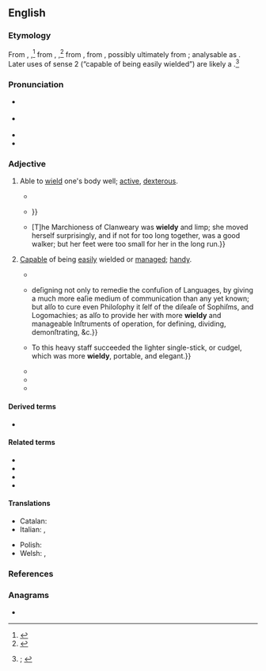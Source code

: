 ==English==
{{was wotd|2019|April|6}}

===Etymology===
{{root|en|ine-pro|*h₂welh₁-}}
From {{inh|en|enm|weldi|wẹ̄ldī}}, {{m|enm|weldy||agile, vigorous; of a shield: easy or satisfying to wield}},<ref>{{R:MED Online|entry=wẹ̄ldī|pos=adj|id=MED52099|accessdate=1 December 2018}}</ref> from {{m|enm|welden|wẹ̄lden}}, {{m|enm|welde||to govern, preside over, reign, rule; to command, control, dominate; to dwell, reside; to accomplish, bring about; to overcome, prevail; to handle (a tool, weapon, etc.), use}},<ref>{{R:MED Online|entry=wẹ̄lden|pos=v|id=MED52094|accessdate=1 December 2018}}</ref> from {{inh|en|ang|wylde||controlling, dominant}}, from {{inh|en|gem-pro|*waldiz||manageable; powerful}}, possibly ultimately from {{der|en|ine-pro|*h₂welh₁-||to rule; powerful, strong}}; analysable as {{suffix|en|wield|y}}. Later uses of sense 2 (“capable of being easily wielded”) are likely a {{back-formation|en|unwieldy|nocap=1}}.<ref>{{R:OED Online|pos=adj|id=228936|date=1924|nodot=yes}}; {{R:Lexico}}</ref>

===Pronunciation===
* {{a|RP}} {{IPA|en|/ˈwiːldi/|[ˈwɪəldɪ]}}
* {{a|GA}} {{IPA|en|/ˈwildi/}}
* {{audio|en|En-us-wieldy.ogg|Audio (GA)}}
* {{hyphenation|en|wiel|dy}}

===Adjective===
{{en-adj|er}}

# {{lb|en|obsolete|except|Britain|dialectal}} Able to [[wield]] one's body well; [[active]], [[dexterous]].
#: {{synonyms|en|agile|nimble|vigorous}}
#* {{RQ:Chaucer Troilus|book=II|folio=clxxvi|verso=yes|column=1|lines=412–413|passage=So freſhe, ſo yonge, ſo '''weldy''' ſemed he / It was an heuen upon him for to ſe|translation=So fresh, so young, so '''nimble''' seemed he / It was a heaven upon him for to see}}
#* {{RQ:Smollett Peregrine Pickle|chapter=The Doctor Prepares an Entertainment in the Manner of the Ancients, which is Attended with Divers Ridiculous Circumstances|page=131|passage=But the baron, who was neither ſo '''wieldy''' nor ſupple in his joints as his companions, flounced himſelf down with ſuch precipitation, that his feet ſuddenly tilting up, came in furious contact with the head of the marquis, {{...}}}}
#* {{quote-journal|en|title=Her Winning Ways. A Novel.|editor={{w|William Harrison Ainsworth}}|magazine={{w|The New Monthly Magazine}}|location=London|publisher=Hard Bentley,{{nb...|New Burlington Street.}}|month=November|year=1868|volume=CXLIII|issue=DLXXV|section=chapter IX (Starved at a Feast)|page=513|pageurl=https://books.google.com/books?id=vEAFAAAAQAAJ&pg=PA513|oclc=839895415|passage=She bore the proportions of a marchioness all over; that is, was more '''wieldy''' than a duchess, more unwieldy than a countess. {{...}} [T]he Marchioness of Clanweary was '''wieldy''' and limp; she moved herself surprisingly, and if not for too long together, was a good walker; but her feet were too small for her in the long run.}}
# [[capable|Capable]] of being [[easily]] wielded or [[manage#Verb|managed]]; [[handy]].
#: {{synonyms|en|manageable|wieldsome}}
#: {{antonyms|en|unwieldy}}
#* {{quote-book|en|author=Peter Heylyn|authorlink=Peter Heylin|chapter=Our Journey down the ''Some'', and Company. [...]|title=A Survey of the Estate of France, and of Some of the Adjoyning Ilands:{{nb...|Taken in the Description of he Principal Cities, and Chief Provinces; with, the Temper, Humour, and Affections of the People Generally; and an Exact Accompt of the Publick Government in Reference to the Court, the Church, and the Civill State. By Peter Heylyn. Published According to the Authors own Copy, and with His Content, for Preventing of All False, Imperfect, and Surreptitious Impressions of It.}}|location=Printed by E. Coates for Henry Seile,{{nb...|and are to be sold at his shop}}|year=1656|page=183|pageurl=https://books.google.com/books?id=_xhlAAAAcAAJ&pg=PA183|oclc=1051501183|passage=July the 30. we took boat to go down to ''Abbeville'', by the river of ''Some''; a river of no great breadth, but deep and full; the boat which carryed us was much of the making of thoſe Lighters which live on the Thames, but that is was made more '''wieldie''' and fit for ſpeed.}}
#* {{quote-book|en|author=Geo[rge] Delgarno|authorlink=George Delgarno|chapter=The Introduction, with a Key to the Following Discourse|chapterurl=https://books.google.com/books?id=TepmAAAAcAAJ&pg=PP14|title=Didascalocophus or The Deaf and Dumb Mans Tutor,{{nb...|to which is Added a Discourse of the Nature and Number of Double Consonants: Both which Tracts being the First (for what the Author Knows) that have been Published upon either of the Subjects.}}|location=Oxford|publisher=Printed at the [[w:Sheldonian Theatre|Theater]]|year=1680|oclc=926192495|passage=About twenty years agoe, I publiſhed, ''Latiali'' but ''rudi Minerva'', a Synopſis of a Philoſophical Grammar and Lexicon; {{...}} deſigning not only to remedie the confuſion of Languages, by giving a much more eaſie medium of communication than any yet known; but alſo to cure even Philoſophy it ſelf of the diſeaſe of Sophiſms, and Logomachies; as alſo to provide her with more '''wieldy''' and manageable Inſtruments of operation, for defining, dividing, demonſtrating, &c.}}
#* {{quote-journal|en|author=“Dleifyarb” [pseudonym]|title=On Popular Sporting Amusements|magazine=[[w:The Sporting Magazine|The Sporting Magazine or Monthly Calendar, of the Transactions of the Turf, the Chase, and Every Other Diversion Interesting to the Man of Pleasure, Enterprize & Spirit]]|location=London|publisher=Printed for [[w:John Wheble|J[ohn] Wheble]],{{nb...|18, Warwick Square.}}|month=December|year=1809|year_published=1810|volume=XXXV|issue=CCVII|page=128|pageurl=https://books.google.com/books?id=LLYaAQAAMAAJ&pg=PA128|column=2|oclc=173729019|passage=In former ages, the quarter-staff was a formidable weapon— {{...}} To this heavy staff succeeded the lighter single-stick, or cudgel, which was more '''wieldy''', portable, and elegant.}}
#* {{quote-journal|en|title=The Universe. A Poem. By the Rev. C. R. Maturin. [review]|magazine=[[w:The New Monthly Magazine|The New Monthly Magazine and Literary Journal]]|location=London|publisher=[[w:Henry Colburn|Henry Colburn and Co.]]{{nb...|Conduit-Street, Hanover, Square.}}|year=1821|volume=I|issue=I|page=712|pageurl=https://books.google.com/books?id=80Q5AQAAMAAJ&pg=PA712|oclc=7489271|passage=We take leave of Mr. [[w:Charles Maturin|[Charles Robert] Maturin]], wishing to see his agreeable genius exercised on '''wieldier''' subjects than the Universe, and objecting to that theme, to borrow two of his own expressions, "most chiefly" on account of its "vastitude."}}
#* {{quote-journal|en|magazine={{w|The Motor}}|location=London|publisher=Temple Press|year=1960''' August – '''1961''' January'''&#8203;|volume=118|page=484|column=2|oclc=145379637|passage=I realized a split second too late that for perhaps 70 yards the surface was coated with slime, evidently deposited by farm carts crossing between staggered gates on opposite sides of the road. The car I was driving, not the '''wieldiest''' of vehicles, started to slide.}}
#* {{quote-book|en|author=Thomas C. Croker, Jr.|title=Two H-C Furrow Seeders|series=[[w:United States Forest Service|U.S. Forest Service]] Research Note|seriesvolume=SO-5|location=New Orleans, La.|publisher=Southern Forest Experiment Station, Forest Service, [[w:United States Department of Agriculture|U.S. Dept. of Agriculture]]|year=1964|page=1|pageurl=https://books.google.com/books?id=bBc_GMq48QQC&pg=PP1|oclc=258425323|passage=This machine requires more power than the compact model, is less '''wieldy''', and is somewhat more difficult to keep in adjustment.}}

====Derived terms====
* {{l|en|wieldiness}}

====Related terms====
* {{l|en|unwieldy}}
* {{l|en|wield}}
* {{l|en|wielder}}
* {{l|en|wieldsome}}

====Translations====
{{trans-top-also|capable of being easily wielded or managed|handy}}
* Catalan: {{t|ca|manejable}}
* Italian: {{t+|it|gestibile}}, {{t+|it|maneggevole}}
{{trans-mid}}
* Polish: {{t|pl|wydolny}}
* Welsh: {{t|cy|dygadwy}}, {{t+|cy|llywodraethol}}
{{trans-bottom}}

===References===
<references />

===Anagrams===
* {{anagrams|en|a=deilwy|Wildey|dewily|widely}}